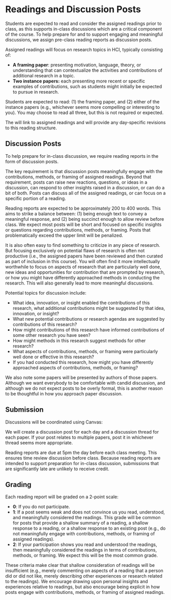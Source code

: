 
# Readings and Discussion Posts

Students are expected to read and consider the assigned readings prior to class,
as this supports in-class discussions which are a critical component of the course.
To help prepare for and to support engaging and meaningful discussions,
we assign pre-class reading reports as discussion posts.

Assigned readings will focus on research topics in HCI, typically consisting of:

- **A framing paper**:
  presenting motivation, language, theory, or understanding
  that can contextualize the activities and contributions of additional research in a topic.
- **Two instance papers:**
  each presenting more recent or specific examples of contributions,
  such as students might initially be expected to pursue in research.

Students are expected to read:
(1) the framing paper, and
(2) either of the instance papers (e.g., whichever seems more compelling or interesting to you).
You may choose to read all three, but this is not required or expected.

The <SiteLink linkKey={SiteLinks.calendarTop} /> will link to assigned readings
and will provide any day-specific revisions to this reading structure.

## Discussion Posts

To help prepare for in-class discussion, we require reading reports in the form of discussion posts.

The key requirement is that discussion posts meaningfully engage with the contributions, methods, or framing of assigned readings.
Beyond that requirement, posts can raise new reactions, questions, or ideas in a discussion,
can respond to other insights raised in a discussion, or can do a bit of both.
Posts can discuss all of the assigned readings, or can focus on a specific portion of a reading.

Reading reports are expected to be approximately 200 to 400 words. This aims to strike a balance between:
(1) being enough text to convey a meaningful response, and
(2) being succinct enough to allow review before class.
We expect most posts will be short and focused on specific insights or questions regarding contributions, methods, or framing.
Posts that problematically exceed the upper limit will be penalized.

It is also often easy to find something to criticize in any piece of research.
But focusing exclusively on potential flaws of research is often not productive
(i.e., the assigned papers have been reviewed and then curated as part of inclusion in this course).
You will often find it more intellectually worthwhile to focus on aspects of research that are particularly well done,
new ideas and opportunities for contribution that are prompted by research,
or how you might have differently approached methods in conducting the research.
This will also generally lead to more meaningful discussions.

Potential topics for discussion include:

- What idea, innovation, or insight enabled the contributions of this research,
  what additional contributions might be suggested by that idea, innovation, or insight?
- What new potential contributions or research agendas are suggested by contributions of this research?
- How might contributions of this research have informed contributions of some other research you have seen?
- How might methods in this research suggest methods for other research?
- What aspects of contributions, methods, or framing were particularly well done or effective in this research?
- If you had conducted this research, how might you have differently approached aspects of contributions, methods, or framing?

We also note some papers will be presented by authors of those papers.
Although we want everybody to be comfortable with candid discussion,
and although we do not expect posts to be overly formal,
this is another reason to be thoughtful in how you approach paper discussion.

## Submission

Discussions will be coordinated using Canvas:

<CourseDataLink linkKey={courseData.linkCanvasDiscussion} outerComponent="p"/>

We will create a discussion post for each day and a discussion thread for each paper.
If your post relates to multiple papers, post it in whichever thread seems more appropriate.

Reading reports are due at 5pm the day before each class meeting.
This ensures time review discussion before class.
Because reading reports are intended to support preparation for in-class discussion,
submissions that are significantly late are unlikely to receive credit.

## Grading

Each reading report will be graded on a 2-point scale:

- **0**: If you do not participate.
- **1**: If a post seems weak and does not convince us you read, understood, and meaningfully considered the readings.
         This grade will be common for posts that provide a shallow summary of a reading,
         a shallow response to a reading, or a shallow response to an existing post
         (e.g., do not meaningfully engage with contributions, methods, or framing of assigned readings).
- **2**: If your participation shows you read and understood the readings,
         then meaningfully considered the readings in terms of contributions, methods, or framing.
         We expect this will be the most common grade.

These criteria make clear that shallow consideration of readings will be insufficient
(e.g., merely commenting on aspects of a reading that a person did or did not like,
merely describing other experiences or research related to the readings).
We encourage drawing upon personal insights and experiences relative to readings,
but also encourage being explicit in how posts engage with contributions, methods, or framing of assigned readings.

